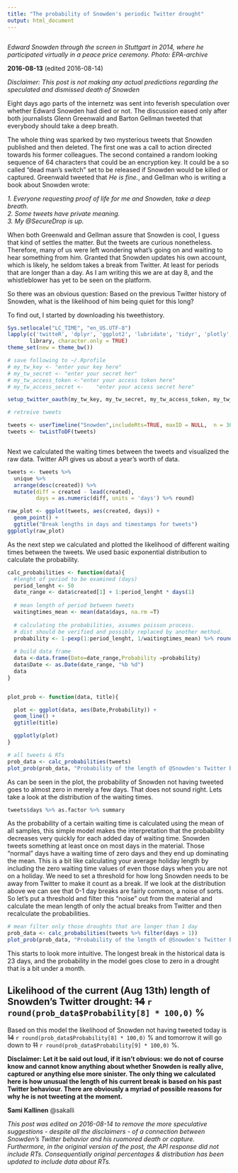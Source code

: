 ```yaml
---
title: "The probability of Snowden's periodic Twitter drought"
output: html_document
---
```

<img src="https://doeho6k8shw5z.cloudfront.net/imengine/image.php?uuid=eccf60af-038a-4181-bd90-72e67c1f9575&type=preview&source=false&function=hardcrop&width=1600&height=937&q=75" style="max-width: 100%; height: auto; width: auto\9; /* ie8 */" alt="" />
<p class="caption"><em>Edward Snowden through the screen in Stuttgart in 2014, where he participated virtually in a peace price ceremony. Photo: EPA-archive</em></p>

**2016-08-13** (edited 2016-08-14)

*Disclaimer: This post is not making any actual predictions regarding the speculated and dismissed death of Snowden*

Eight days ago parts of the internetz was sent into feverish speculation over whether Edward Snowden had died or not. The discussion eased only after both journalists Glenn Greenwald and Barton Gellman tweeted that everybody should take a deep breath.

The whole thing was sparked by two mysterious tweets that Snowden published and then deleted. The first one was a call to action directed towards his former colleagues. The second contained a random looking sequence of 64 characters that could be an encryption key. It could be a so called “dead man’s switch” set to be released if Snowden would be killed or captured.
Greenwald tweeted that *He is fine.*, and Gellman who is writing a book about Snowden wrote:

*1. Everyone requesting proof of life for me and Snowden, take a deep breath.*  
*2. Some tweets have private meaning.*  
*3. My @SecureDrop is up.*  

When both Greenwald and Gellman assure that Snowden is cool, I guess that kind of settles the matter. But the tweets are curious nonetheless. Therefore, many of us were left wondering what's going on and waiting to hear something from him. Granted that Snowden updates his own account, which is likely, he seldom takes a break from Twitter. At least for periods that are longer than a day. As I am writing this we are at day 8, and the whistleblower has yet to be seen on the platform.

So there was an obvious question: Based on the previous Twitter history of Snowden, what is the likelihood of him being quiet for this long?

To find out, I started by downloading his tweethistory.



```r
Sys.setlocale("LC_TIME", "en_US.UTF-8")
lapply(c('twitteR', 'dplyr', 'ggplot2', 'lubridate', 'tidyr', 'plotly', 'knitr', 'rmarkdown'),
       library, character.only = TRUE)
theme_set(new = theme_bw())

# save following to ~/.Rprofile
# my_tw_key <- "enter your key here"
# my_tw_secret <- "enter your secret her"
# my_tw_access_token <-"enter your access token here"
# my_tw_access_secret <-	"enter your access secret here"

setup_twitter_oauth(my_tw_key, my_tw_secret, my_tw_access_token, my_tw_access_secret)

# retreive tweets

tweets <- userTimeline("Snowden",includeRts=TRUE, maxID = NULL,  n = 3000)
tweets <- twListToDF(tweets)



```

Next we calculated the waiting times between the tweets and visualized the raw data. Twitter API gives us about a year's worth of data.

```r

tweets <- tweets %>% 
  unique %>% 
  arrange(desc(created)) %>% 
  mutate(diff = created - lead(created),
         days = as.numeric(diff, units = 'days') %>% round)

raw_plot <- ggplot(tweets, aes(created, days)) + 
  geom_point() + 
  ggtitle("Break lengths in days and timestamps for tweets")
ggplotly(raw_plot)
```

As the next step we calculated and plotted the likelihood of different waiting times between the tweets. We used basic exponential distribution to calculate the probability.

```r

calc_probabilities <- function(data){
  #lenght of period to be examined (days)
  period_lenght <- 50
  date_range <- data$created[1] + 1:period_lenght * days(1)
  
  # mean length of period between tweets
  waitingtimes_mean <- mean(data$days, na.rm =T)
  
  # calculating the probabilities, assumes poisson process.  
  # dist should be verified and possibly replaced by another method.
  probability <- 1-pexp(1:period_lenght, 1/waitingtimes_mean) %>% round(5)
  
  # build data frame
  data <-data.frame(Date=date_range,Probability =probability)
  data$Date <- as.Date(date_range, "%b %d")
  data
}


plot_prob <- function(data, title){

  plot <- ggplot(data, aes(Date,Probability)) +
  geom_line() +
  ggtitle(title)

  ggplotly(plot)
}

# all tweets & RTs
prob_data <- calc_probabilities(tweets)
plot_prob(prob_data, "Probability of the length of @Snowden's Twitter break")

```
As can be seen in the plot, the probability of Snowden not having tweeted goes to almost zero in merely a few days. That does not sound right. Lets take a look at the distribution of the waiting times.

```r
tweets$days %>% as.factor %>% summary
```

As the probability of a certain waiting time is calculated using the mean of all samples, this simple model makes the interpretation that the probability decreases very quickly for each added day of waiting time. Snowden tweets something at least once on most days in the material. Those “normal” days have a waiting time of zero days and they end up dominating the mean. This is a bit like calculating your average holiday length by including the zero waiting time values of even those days when you are not on a holiday. We need to set a threshold for how long Snowden needs to be away from Twitter to make it count as a break. If we look at the distribution above we can see that 0-1 day breaks are fairly common, a noise of sorts. So let’s put a threshold and filter this “noise” out from the material and calculate the mean length of only the actual breaks from Twitter and then recalculate the probabilities.

```r

# mean filter only those droughts that are longer than 1 day
prob_data <- calc_probabilities(tweets %>% filter(days > 1))
plot_prob(prob_data, "Probability of the length of @Snowden's Twitter break")


```

This starts to look more intuitive. The longest break in the historical data is 23 days, and the probability in the model goes close to zero in a drought that is a bit under a month.

## Likelihood of the current (Aug 13th) length of Snowden's Twitter drought: ~~14~~ `r round(prob_data$Probability[8] * 100,0)` %

Based on this model the likelihood of Snowden not having tweeted today is ~~14~~ `r round(prob_data$Probability[8] * 100,0)` % and tomorrow it will go down to ~~11~~ `r round(prob_data$Probability[9] * 100,0)` %.

**Disclaimer: Let it be said out loud, if it isn't obvious: we do not of course know and cannot know anything about whether Snowden is really alive, captured or anything else more sinister. The only thing we calculated here is how unusual the length of his current break is based on his past Twitter behaviour. There are obviously a myriad of possible reasons for why he is not tweeting at the moment.**

**Sami Kallinen** @sakalli

*This post was edited on 2016-08-14 to remove the more speculative suggestions - despite all the disclaimers - of a connection between Snowden's Twitter behavior and his ruomored death or capture. Furthermore, in the original version of the post, the API response did not include RTs. Consequentially original percentages & distribution has been updated to include data about RTs.*
